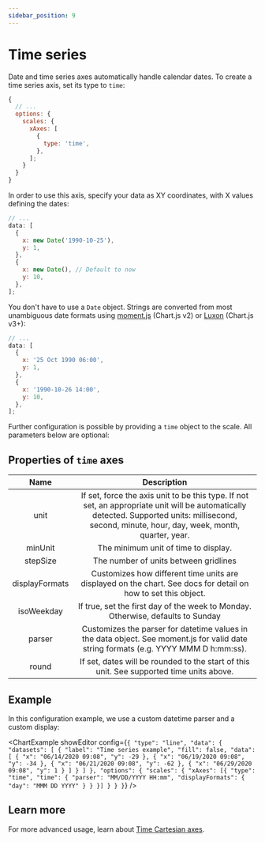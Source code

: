 ```yaml
---
sidebar_position: 9
---
```



# Time series

Date and time series axes automatically handle calendar dates. To create a time series axis, set its type to `time`:

```js
{
  // ...
  options: {
    scales: {
      xAxes: [
        {
          type: 'time',
        },
      ];
    }
  }
}
```

In order to use this axis, specify your data as XY coordinates, with X values defining the dates:

```js
// ...
data: [
  {
    x: new Date('1990-10-25'),
    y: 1,
  },
  {
    x: new Date(), // Default to now
    y: 10,
  },
];
```

You don't have to use a `Date` object. Strings are converted from most unambiguous date formats using [moment.js](https://momentjs.com/docs/#/parsing/) (Chart.js v2) or [Luxon](https://moment.github.io/luxon/#/?id=luxon) (Chart.js v3+):

```js
// ...
data: [
  {
    x: '25 Oct 1990 06:00',
    y: 1,
  },
  {
    x: '1990-10-26 14:00',
    y: 10,
  },
];
```

Further configuration is possible by providing a `time` object to the scale. All parameters below are optional:

## Properties of `time` axes

|      Name      |                                                                                            Description                                                                                            |
| :------------: | :-----------------------------------------------------------------------------------------------------------------------------------------------------------------------------------------------: |
|      unit      | If set, force the axis unit to be this type. If not set, an appropriate unit will be automatically detected. Supported units: millisecond, second, minute, hour, day, week, month, quarter, year. |
|    minUnit     |                                                                               The minimum unit of time to display.                                                                                |
|    stepSize    |                                                                               The number of units between gridlines                                                                               |
| displayFormats |                                          Customizes how different time units are displayed on the chart. See docs for detail on how to set this object.                                           |
|   isoWeekday   |                                                          If true, set the first day of the week to Monday. Otherwise, defaults to Sunday                                                          |
|     parser     |                               Customizes the parser for datetime values in the data object. See moment.js for valid date string formats (e.g. YYYY MMM D h:mm:ss).                                |
|     round      |                                                     If set, dates will be rounded to the start of this unit. See supported time units above.                                                      |

## Example

In this configuration example, we use a custom datetime parser and a custom display:

<ChartExample
  showEditor
  config={`{
  "type": "line",
  "data": {
    "datasets": [
      {
        "label": "Time series example",
        "fill": false,
        "data": [
          {
            "x": "06/14/2020 09:08",
            "y": -29
          },
          {
            "x": "06/19/2020 09:08",
            "y": -34
          },
          {
            "x": "06/21/2020 09:08",
            "y": -62
          },
          {
            "x": "06/29/2020 09:08",
            "y": 1
          }
        ]
      }
    ]
  },
  "options": {
    "scales": {
      "xAxes": [{
        "type": "time",
        "time": {
          "parser": "MM/DD/YYYY HH:mm",
          "displayFormats": {
            "day": "MMM DD YYYY"
          }
        }
      }]
    }
  }
}`}
/>

## Learn more

For more advanced usage, learn about [Time Cartesian axes](https://www.chartjs.org/docs/2.9.4/axes/cartesian/time.html).
